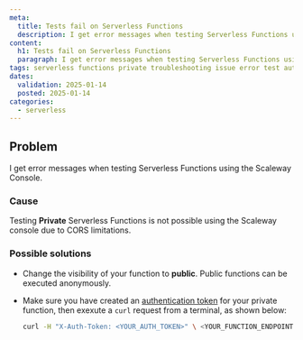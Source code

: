 ```yaml
---
meta:
  title: Tests fail on Serverless Functions
  description: I get error messages when testing Serverless Functions using the Scaleway Console
content:
  h1: Tests fail on Serverless Functions
  paragraph: I get error messages when testing Serverless Functions using the Scaleway Console
tags: serverless functions private troubleshooting issue error test authentication token unable
dates:
  validation: 2025-01-14
  posted: 2025-01-14
categories:
  - serverless
---
```


## Problem

I get error messages when testing Serverless Functions using the Scaleway Console.

### Cause

Testing **Private** Serverless Functions is not possible using the Scaleway console due to CORS limitations.

### Possible solutions

- Change the visibility of your function to **public**. Public functions can be executed anonymously.

- Make sure you have created an [authentication token](/serverless-functions/how-to/create-auth-token-from-console/) for your private function, then exexute a `curl` request from a terminal, as shown below:
    ```sh
    curl -H "X-Auth-Token: <YOUR_AUTH_TOKEN>" \ <YOUR_FUNCTION_ENDPOINT>
    ```